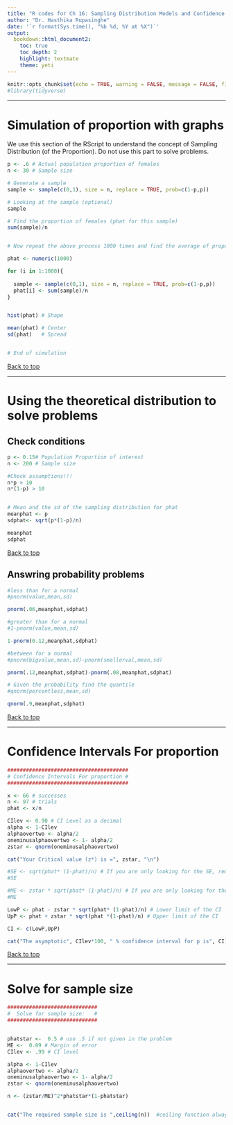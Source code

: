 ```yaml
---
title: "R codes for Ch 16: Sampling Distribution Models and Confidence Intervals for Proportions"
author: "Dr. Hasthika Rupasinghe"
date: '`r format(Sys.time(), "%b %d, %Y at %X")`'
output:
  bookdown::html_document2:
    toc: true
    toc_depth: 2
    highlight: textmate
    theme: yeti
---
```



```r
knitr::opts_chunk$set(echo = TRUE, warning = FALSE, message = FALSE, fig.align = "center", comment = NA)
#library(tidyverse)
```





***
# Simulation of proportion with graphs

We use this section of the RScript to understand the concept of Sampling Distribution (of the Proportion). Do not use this part to solve problems.

```r

p <- .6 # Actual population proportion of females
n <- 30 # Sample size

# Generate a sample
sample <- sample(c(0,1), size = n, replace = TRUE, prob=c(1-p,p)) 

# Looking at the sample (optional)
sample 

# Find the proportion of females (phat for this sample)
sum(sample)/n


# Now repeat the above process 1000 times and find the average of proportions

phat <- numeric(1000)

for (i in 1:1000){
  
  sample <- sample(c(0,1), size = n, replace = TRUE, prob=c(1-p,p)) 
  phat[i] <- sum(sample)/n 
}


hist(phat) # Shape

mean(phat) # Center
sd(phat)   # Spread


# End of simulation
```

<a href="#top">Back to top</a>

***

# Using the theoretical distribution to solve problems

## Check conditions

```r

p <- 0.15# Population Proportion of interest
n <- 200 # Sample size 

#Check assumptions!!!
n*p > 10
n*(1-p) > 10


# Mean and the sd of the sampling distribution for phat
meanphat <- p
sdphat<- sqrt(p*(1-p)/n)

meanphat
sdphat

```

<a href="#top">Back to top</a>

## Answring probability problems

```r

#less than for a normal
#pnorm(value,mean,sd)

pnorm(.06,meanphat,sdphat)

#greater than for a normal
#1-pnorm(value,mean,sd)

1-pnorm(0.12,meanphat,sdphat)

#between for a normal
#pnorm(bigvalue,mean,sd)-pnorm(smallerval,mean,sd)

pnorm(.12,meanphat,sdphat)-pnorm(.08,meanphat,sdphat)

# Given the probability find the quantile
#qnorm(percentless,mean,sd)

qnorm(.9,meanphat,sdphat)

```

<a href="#top">Back to top</a>

***


# Confidence Intervals For proportion 

```r
#######################################
# Confidence Intervals For proportion #
#######################################

x <- 66 # successes
n <- 97 # trials
phat <- x/n

CIlev <- 0.90 # CI Level as a decimal
alpha <- 1-CIlev
alphaovertwo <- alpha/2
oneminusalphaovertwo <- 1- alpha/2
zstar <- qnorm(oneminusalphaovertwo) 

cat("Your Critical value (z*) is =", zstar, "\n")

#SE <- sqrt(phat* (1-phat)/n) # If you are only looking for the SE, remove the pound signs and run these two lines
#SE

#ME <- zstar * sqrt(phat* (1-phat)/n) # If you are only looking for the ME, remove the pound signs and run these two lines
#ME

LowP <- phat - zstar * sqrt(phat* (1-phat)/n) # Lower limit of the CI
UpP <- phat + zstar * sqrt(phat *(1-phat)/n) # Upper limit of the CI

CI <- c(LowP,UpP)

cat("The asymptotic", CIlev*100, " % confidence interval for p is", CI) 
```

<a href="#top">Back to top</a>
 
***

#  Solve for sample size

```r

#############################
#  Solve for sample size:   #
#############################


phatstar <-  0.5 # use .5 if not given in the problem
ME <-  0.09 # Margin of error 
CIlev <- .99 # CI level

alpha <- 1-CIlev
alphaovertwo <- alpha/2
oneminusalphaovertwo <- 1- alpha/2
zstar <- qnorm(oneminusalphaovertwo)

n <- (zstar/ME)^2*phatstar*(1-phatstar)


cat("The required sample size is ",ceiling(n))  #ceiling function always goes up to the next integer
```



